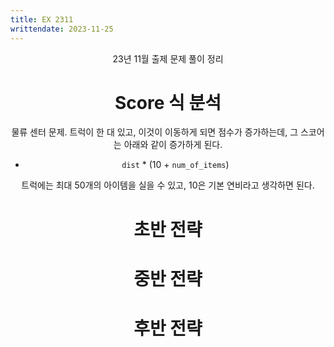 ```yaml
---
title: EX 2311
writtendate: 2023-11-25
---
```


<Header />

23년 11월 출제 문제 풀이 정리

# Score 식 분석

물류 센터 문제. 트럭이 한 대 있고, 이것이 이동하게 되면 점수가 증가하는데, 그 스코어는 아래와 같이 증가하게 된다.

- `dist` * (10 + `num_of_items`)

트럭에는 최대 50개의 아이템을 실을 수 있고, 10은 기본 연비라고 생각하면 된다.


# 초반 전략


# 중반 전략


# 후반 전략

